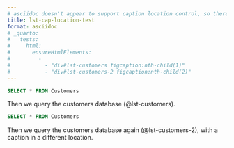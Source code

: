 ```yaml
---
# asciidoc doesn't appear to support caption location control, so there's nothing to test here
title: lst-cap-location-test
format: asciidoc
# _quarto:
#   tests:
#     html:
#       ensureHtmlElements:
#         - 
#           - "div#lst-customers figcaption:nth-child(1)"
#           - "div#lst-customers-2 figcaption:nth-child(2)"
---
```


```{#lst-customers .sql lst-cap="Customers _query_"}
SELECT * FROM Customers
```

Then we query the customers database (@lst-customers).


```{#lst-customers-2 .sql lst-cap="Customers _query_" lst-cap-location="bottom"}
SELECT * FROM Customers
```

Then we query the customers database again (@lst-customers-2), with a caption in a different location.
